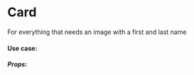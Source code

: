 <!-- documentation.mdx -->

# Card
For everything that needs an image with a first and last name
#### Use case:
<Canvas>
  <Story id="card--default" />
</Canvas>


##### Props:

<ArgsTable of={Card} />